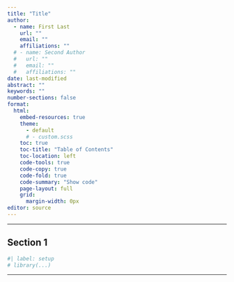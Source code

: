 ```yaml
---
title: "Title"
author:
  - name: First Last
    url: ""
    email: ""
    affiliations: ""
  # - name: Second Author
  #   url: ""
  #   email: ""
  #   affiliations: ""
date: last-modified
abstract: ""
keywords: ""
number-sections: false
format:
  html:
    embed-resources: true
    theme:
      - default
      # - custom.scss
    toc: true
    toc-title: "Table of Contents"
    toc-location: left
    code-tools: true
    code-copy: true
    code-fold: true
    code-summary: "Show code"
    page-layout: full
    grid:
      margin-width: 0px
editor: source
---
```


---

## Section 1

```r
#| label: setup
# library(...)
```

---
